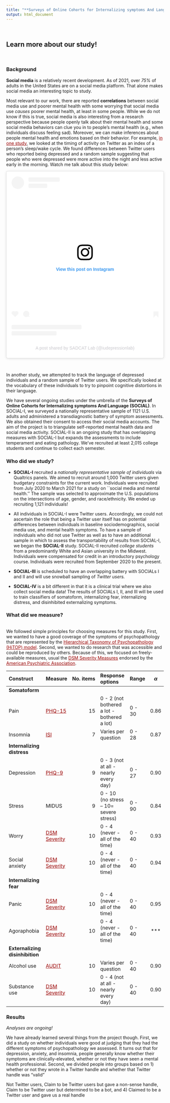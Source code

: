 ```yaml
---
title: "**Surveys of Online Cohorts for Internalizing symptoms And Language (SOCIAL)**"
output: html_document
---
```

<style>
  .nav-pills>li>a:hover, 
  .nav-pills>li>a:focus, 
  .nav-pills>li.active>a,     
  .nav-pills>li.active>a:hover, 
  .nav-pills>li.active>a:focus{
     background-color: #990000;
     }

a:link {
  color: #990000;
}

a:visited {
  color: #BD0000;
}

a:hover {
  color: #A7A9AB;
}

a:active {
  color: #990000;
}
</style>

<br>

## Learn more about our study! {.tabset .tabset-fade .tabset-pills}

<br>

### **Background**

**Social media** is a relatively recent development. As of 2021, over *75%* of adults in the United States are on a social media platform. That alone makes social media an interesting topic to study. 

Most relevant to our work, there are reported **correlations** between social media use and poorer mental health with some worrying that social media use *causes* poorer mental health, at least in some people. While we do not know if this is true, social media is also interesting from a research perspective because people openly talk about their mental health and some social media behaviors can clue you in to people's mental health (e.g., when individuals discuss feeling sad). Moreover, we can make inferences about people mental health and emotions based on their behavior. For example, [in one study](https://www.nature.com/articles/s41598-020-74314-3), we looked at the timing of activity on Twitter as an index of a person's sleep/wake cycle. We found differences between Twitter users who reported being depressed and a random sample suggesting that people who were depressed were more active into the night and less active early in the morning. Watch me talk about this study below:

<blockquote class="instagram-media" data-instgrm-permalink="https://www.instagram.com/tv/CHqK1dWJxf-/?utm_source=ig_embed&amp;utm_campaign=loading" data-instgrm-version="14" style=" background:#FFF; border:0; border-radius:3px; box-shadow:0 0 1px 0 rgba(0,0,0,0.5),0 1px 10px 0 rgba(0,0,0,0.15); margin: 1px; max-width:540px; min-width:326px; padding:0; width:99.375%; width:-webkit-calc(100% - 2px); width:calc(100% - 2px);"><div style="padding:16px;"> <a href="https://www.instagram.com/tv/CHqK1dWJxf-/?utm_source=ig_embed&amp;utm_campaign=loading" style=" background:#FFFFFF; line-height:0; padding:0 0; text-align:center; text-decoration:none; width:100%;" target="_blank"> <div style=" display: flex; flex-direction: row; align-items: center;"> <div style="background-color: #F4F4F4; border-radius: 50%; flex-grow: 0; height: 40px; margin-right: 14px; width: 40px;"></div> <div style="display: flex; flex-direction: column; flex-grow: 1; justify-content: center;"> <div style=" background-color: #F4F4F4; border-radius: 4px; flex-grow: 0; height: 14px; margin-bottom: 6px; width: 100px;"></div> <div style=" background-color: #F4F4F4; border-radius: 4px; flex-grow: 0; height: 14px; width: 60px;"></div></div></div><div style="padding: 19% 0;"></div> <div style="display:block; height:50px; margin:0 auto 12px; width:50px;"><svg width="50px" height="50px" viewBox="0 0 60 60" version="1.1" xmlns="https://www.w3.org/2000/svg" xmlns:xlink="https://www.w3.org/1999/xlink"><g stroke="none" stroke-width="1" fill="none" fill-rule="evenodd"><g transform="translate(-511.000000, -20.000000)" fill="#000000"><g><path d="M556.869,30.41 C554.814,30.41 553.148,32.076 553.148,34.131 C553.148,36.186 554.814,37.852 556.869,37.852 C558.924,37.852 560.59,36.186 560.59,34.131 C560.59,32.076 558.924,30.41 556.869,30.41 M541,60.657 C535.114,60.657 530.342,55.887 530.342,50 C530.342,44.114 535.114,39.342 541,39.342 C546.887,39.342 551.658,44.114 551.658,50 C551.658,55.887 546.887,60.657 541,60.657 M541,33.886 C532.1,33.886 524.886,41.1 524.886,50 C524.886,58.899 532.1,66.113 541,66.113 C549.9,66.113 557.115,58.899 557.115,50 C557.115,41.1 549.9,33.886 541,33.886 M565.378,62.101 C565.244,65.022 564.756,66.606 564.346,67.663 C563.803,69.06 563.154,70.057 562.106,71.106 C561.058,72.155 560.06,72.803 558.662,73.347 C557.607,73.757 556.021,74.244 553.102,74.378 C549.944,74.521 548.997,74.552 541,74.552 C533.003,74.552 532.056,74.521 528.898,74.378 C525.979,74.244 524.393,73.757 523.338,73.347 C521.94,72.803 520.942,72.155 519.894,71.106 C518.846,70.057 518.197,69.06 517.654,67.663 C517.244,66.606 516.755,65.022 516.623,62.101 C516.479,58.943 516.448,57.996 516.448,50 C516.448,42.003 516.479,41.056 516.623,37.899 C516.755,34.978 517.244,33.391 517.654,32.338 C518.197,30.938 518.846,29.942 519.894,28.894 C520.942,27.846 521.94,27.196 523.338,26.654 C524.393,26.244 525.979,25.756 528.898,25.623 C532.057,25.479 533.004,25.448 541,25.448 C548.997,25.448 549.943,25.479 553.102,25.623 C556.021,25.756 557.607,26.244 558.662,26.654 C560.06,27.196 561.058,27.846 562.106,28.894 C563.154,29.942 563.803,30.938 564.346,32.338 C564.756,33.391 565.244,34.978 565.378,37.899 C565.522,41.056 565.552,42.003 565.552,50 C565.552,57.996 565.522,58.943 565.378,62.101 M570.82,37.631 C570.674,34.438 570.167,32.258 569.425,30.349 C568.659,28.377 567.633,26.702 565.965,25.035 C564.297,23.368 562.623,22.342 560.652,21.575 C558.743,20.834 556.562,20.326 553.369,20.18 C550.169,20.033 549.148,20 541,20 C532.853,20 531.831,20.033 528.631,20.18 C525.438,20.326 523.257,20.834 521.349,21.575 C519.376,22.342 517.703,23.368 516.035,25.035 C514.368,26.702 513.342,28.377 512.574,30.349 C511.834,32.258 511.326,34.438 511.181,37.631 C511.035,40.831 511,41.851 511,50 C511,58.147 511.035,59.17 511.181,62.369 C511.326,65.562 511.834,67.743 512.574,69.651 C513.342,71.625 514.368,73.296 516.035,74.965 C517.703,76.634 519.376,77.658 521.349,78.425 C523.257,79.167 525.438,79.673 528.631,79.82 C531.831,79.965 532.853,80.001 541,80.001 C549.148,80.001 550.169,79.965 553.369,79.82 C556.562,79.673 558.743,79.167 560.652,78.425 C562.623,77.658 564.297,76.634 565.965,74.965 C567.633,73.296 568.659,71.625 569.425,69.651 C570.167,67.743 570.674,65.562 570.82,62.369 C570.966,59.17 571,58.147 571,50 C571,41.851 570.966,40.831 570.82,37.631"></path></g></g></g></svg></div><div style="padding-top: 8px;"> <div style=" color:#3897f0; font-family:Arial,sans-serif; font-size:14px; font-style:normal; font-weight:550; line-height:18px;">View this post on Instagram</div></div><div style="padding: 12.5% 0;"></div> <div style="display: flex; flex-direction: row; margin-bottom: 14px; align-items: center;"><div> <div style="background-color: #F4F4F4; border-radius: 50%; height: 12.5px; width: 12.5px; transform: translateX(0px) translateY(7px);"></div> <div style="background-color: #F4F4F4; height: 12.5px; transform: rotate(-45deg) translateX(3px) translateY(1px); width: 12.5px; flex-grow: 0; margin-right: 14px; margin-left: 2px;"></div> <div style="background-color: #F4F4F4; border-radius: 50%; height: 12.5px; width: 12.5px; transform: translateX(9px) translateY(-18px);"></div></div><div style="margin-left: 8px;"> <div style=" background-color: #F4F4F4; border-radius: 50%; flex-grow: 0; height: 20px; width: 20px;"></div> <div style=" width: 0; height: 0; border-top: 2px solid transparent; border-left: 6px solid #f4f4f4; border-bottom: 2px solid transparent; transform: translateX(16px) translateY(-4px) rotate(30deg)"></div></div><div style="margin-left: auto;"> <div style=" width: 0px; border-top: 8px solid #F4F4F4; border-right: 8px solid transparent; transform: translateY(16px);"></div> <div style=" background-color: #F4F4F4; flex-grow: 0; height: 12px; width: 16px; transform: translateY(-4px);"></div> <div style=" width: 0; height: 0; border-top: 8px solid #F4F4F4; border-left: 8px solid transparent; transform: translateY(-4px) translateX(8px);"></div></div></div> <div style="display: flex; flex-direction: column; flex-grow: 1; justify-content: center; margin-bottom: 24px;"> <div style=" background-color: #F4F4F4; border-radius: 4px; flex-grow: 0; height: 14px; margin-bottom: 6px; width: 224px;"></div> <div style=" background-color: #F4F4F4; border-radius: 4px; flex-grow: 0; height: 14px; width: 144px;"></div></div></a><p style=" color:#c9c8cd; font-family:Arial,sans-serif; font-size:14px; line-height:17px; margin-bottom:0; margin-top:8px; overflow:hidden; padding:8px 0 7px; text-align:center; text-overflow:ellipsis; white-space:nowrap;"><a href="https://www.instagram.com/tv/CHqK1dWJxf-/?utm_source=ig_embed&amp;utm_campaign=loading" style=" color:#c9c8cd; font-family:Arial,sans-serif; font-size:14px; font-style:normal; font-weight:normal; line-height:17px; text-decoration:none;" target="_blank">A post shared by SADCAT Lab (@iudepressionlab)</a></p></div></blockquote> <script async src="//www.instagram.com/embed.js"></script>
<br>


In another study, we attempted to track the language of depressed individuals and a random sample of Twitter users. We specifically looked at the vocabulary of these individuals to try to pinpoint cognitive distortions in their language.

We have several ongoing studies under the umbrella of the **Surveys of Online Cohorts for Internalizing symptoms And Language (SOCIAL)**. In SOCIAL-I, we surveyed a nationally representative sample of 1121 U.S. adults and administered a transdiagnostic battery of symptom assessments. We also obtained their consent to access their social media accounts. The aim of the project is to triangulate self-reported mental health data and social media activity. SOCIAL-II is an ongoing study that has overlapping measures with SOCIAL-I but expands the assessments to include temperament and eating pathology. We’ve recruited at least 2,015 college students and continue to collect each semester.

### **Who did we study?**

- **SOCIAL-I** recruited a *nationally representative sample of individuals* via Qualtrics panels. We aimed to recruit around 1,000 Twitter users given budgetary constraints for the current work. Individuals were recruited  from July 2020 to March 2021 for a study on ``social media and mental health.'' The sample was selected to approximate the U.S. populations on the intersections of age, gender, and race/ethnicity. We ended up recruiting 1,121 individuals!

- All individuals in SOCIAL-I were Twitter users. Accordingly, we could not ascertain the role that being a Twitter user itself has on potential differences between individuals in baseline sociodemographics, social media use, and mental health symptoms. To have a sample of individuals who did not use Twitter as well as to have an additional sample in which to assess the transportability of results from SOCIAL-I, we began the **SOCIAL-II** study. SOCIAL-II recruited *college students* from a predominantly White and Asian university in the Midwest. Individuals were compensated for credit in an introductory psychology course. Individuals were recruited from September 2020 to the present.

- **SOCIAL-III** is scheduled to have an overlapping battery with SOCIALs I and II  and will use snowball sampling of *Twitter users.*

- **SOCIAL-IV** is a bit different in that it is a clinical trial where we also collect social media data! The results of SOCIALs I, II, and III will be used to train classifiers of somatoform, internalizing fear, internalizing distress, and disinhibited externalizing symptoms.

### **What did we measure?**
<br>
We followed simple principles for choosing measures for this study. First, we wanted to have a good coverage of the symptoms of psychopathology that are represented by the [Hierarchical Taxonomy of Psychopathology (HiTOP) model](https://renaissance.stonybrookmedicine.edu/HITOP). Second, we wanted to do research that was accessible and could be reproduced by others. Because of this, we focused on freely-available measures, usual the [DSM Severity Measures](https://www.psychiatry.org/psychiatrists/practice/dsm/educational-resources/assessment-measures) endorsed by the [American Psychiatric Association](https://www.psychiatry.org/). 
<br>

|Construct      | Measure       |No. items | Response options                             | Range   |$\alpha$| 
|:------------------|:--------------|---------:|:-------------------------|:--------|:-------:|
| **Somatoform**	      |		        |	       |	   |		|		 |
| Pain	        |	[PHQ-15](https://www.psychiatry.org/File%20Library/Psychiatrists/Practice/DSM/DSM-5-TR/APA-DSM5TR-Level2SomaticSymptomAdult.pdf)	      |	15       |	0 - 2 (not bothered a lot - bothered a lot)	|	0 - 30	|	0.86	 |
| Insomnia	    |	[ISI](https://www.ons.org/sites/default/files/InsomniaSeverityIndex_ISI.pdf)	          |	7	       |	Varies per question	                        |	0 - 28	|	0.87	 |
| **Internalizing distress**	      |		        |	       |	   |		|		 |
| Depression	  |	[PHQ-9](https://www.psychiatry.org/File%20Library/Psychiatrists/Practice/DSM/DSM-5-TR/APA-DSM5TR-SeverityMeasureForDepressionAdult.pdf)	            |	9	       |	0 - 3 (not at all - nearly every day)	      |	0 - 27	|	0.90	 |
| Stress	      |	MIDUS	        |	9	       |	0 - 10 (no stress -- 10= severe stress)     |	0 - 90	|	0.84	 |
| Worry         |	[DSM Severity](https://www.psychiatry.org/File%20Library/Psychiatrists/Practice/DSM/DSM-5-TR/APA-DSM5TR-SeverityMeasureForGeneralizedAnxietyDisorderAdult.pdf)	 	|	10       |	0 - 4 (never -all of the time)	            |	0 - 40	|	0.93	 |
| Social anxiety|	[DSM Severity](https://www.psychiatry.org/File%20Library/Psychiatrists/Practice/DSM/DSM-5-TR/APA-DSM5TR-SeverityMeasureForSocialAnxietyDisorderAdult.pdf) 	|	10       |	0 - 4 (never -all of the time)	            |	0 - 40	|	0.94	 |
| **Internalizing fear**	      |		        |	       |	   |		|		 |
| Panic         |	[DSM Severity](https://www.psychiatry.org/File%20Library/Psychiatrists/Practice/DSM/DSM-5-TR/APA-DSM5TR-SeverityMeasureForPanicDisorderAdult.pdf)	  	|	10       |	0 - 4 (never -all of the time)	            |	0 - 40	|	0.95	 |
| Agoraphobia	  | [DSM Severity](https://www.psychiatry.org/File%20Library/Psychiatrists/Practice/DSM/DSM-5-TR/APA-DSM5TR-SeverityMeasureForAgoraphobiaAdult.pdf)	|	10       |	0 - 4 (never -all of the time)	            |	0 - 40	| ***	   |
| **Externalizing disinhibition**	      |		        |	       |	   |		|		 |
| Alcohol use	  |	[AUDIT](https://nida.nih.gov/sites/default/files/audit.pdf)	        |	10       |	Varies per question	                        |	0 - 40	|	0.90	 |
| Substance use	|	[DSM Severity](https://www.psychiatry.org/File%20Library/Psychiatrists/Practice/DSM/DSM-5-TR/APA-DSM5TR-Level2SubstanceUseAdult.pdf)	|	10       |	0 - 4 (not at all - nearly every day)	      |	0 - 40	|	0.90	 |


### **Results**

*Analyses are ongoing!* 

We have already learned several things from the project though. First, we did a study on whether individuals were good at judging that they had the different symptoms of psychopathology we assessed. It turns out that for depression, anxiety, and insomnia, people generally know whether their symptoms are clinically-elevated, whether or not they have seen a mental health professional. Second, we divided people into groups based on 1) whether or not they wrote in a Twitter handle and whether that Twitter handle was "valid"

Not Twitter users, Claim to be Twitter users but gave a non-sense handle, Claim to be Twitter user but determined to be a bot, and 4) Claimed to be a Twitter user and gave us a real handle
